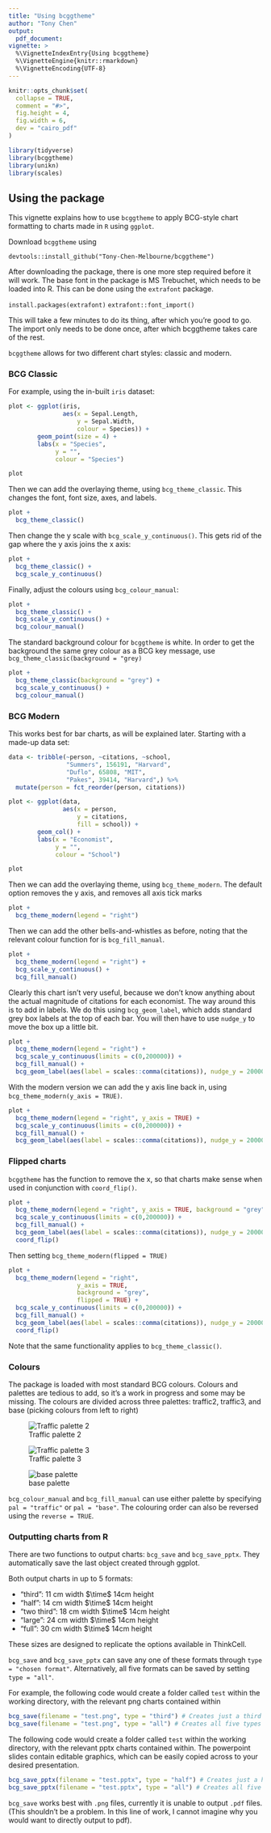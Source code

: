 ```yaml
---
title: "Using bcggtheme"
author: "Tony Chen"
output: 
  pdf_document:
vignette: >
  %\VignetteIndexEntry{Using bcggtheme}
  %\VignetteEngine{knitr::rmarkdown}
  %\VignetteEncoding{UTF-8}
---
```


```r
knitr::opts_chunk$set(
  collapse = TRUE,
  comment = "#>",
  fig.height = 4,
  fig.width = 6,
  dev = "cairo_pdf"
)

library(tidyverse)
library(bcggtheme)
library(unikn)
library(scales)
```

## Using the package

This vignette explains how to use `bcggtheme` to apply BCG-style chart formatting to charts made in `R` using `ggplot`.

Download `bcggtheme` using

`devtools::install_github("Tony-Chen-Melbourne/bcggtheme")`

After downloading the package, there is one more step required before it will work. The base font in the package is MS Trebuchet, which needs to be loaded into R. This can be done using the `extrafont` package.

`install.packages(extrafont)`
`extrafont::font_import()`

This will take a few minutes to do its thing, after which you're good to go. The import only needs to be done once, after which bcggtheme takes care of the rest.

`bcggtheme` allows for two different chart styles: classic and modern.

### BCG Classic

For example, using the in-built `iris` dataset:

```r
plot <- ggplot(iris,
               aes(x = Sepal.Length,
                   y = Sepal.Width,
                   colour = Species)) +
        geom_point(size = 4) +
        labs(x = "Species",
             y = "",
             colour = "Species")
```

```r
plot
```


Then we can add the overlaying theme, using `bcg_theme_classic`. This changes the font, font size, axes, and labels.

```r
plot +
  bcg_theme_classic()

```

Then change the y scale with `bcg_scale_y_continuous()`. This gets rid of the gap where the y axis joins the x axis:

```r
plot +
  bcg_theme_classic() +
  bcg_scale_y_continuous()

```

Finally, adjust the colours using `bcg_colour_manual`:
```r
plot +
  bcg_theme_classic() +
  bcg_scale_y_continuous() +
  bcg_colour_manual()

```

The standard background colour for `bcggtheme` is white. In order to get the background the same grey colour as a BCG key message, use `bcg_theme_classic(background = "grey)`

```r
plot +
  bcg_theme_classic(background = "grey") +
  bcg_scale_y_continuous() +
  bcg_colour_manual()
```

### BCG Modern

This works best for bar charts, as will be explained later. Starting with a made-up data set:

```r
data <- tribble(~person, ~citations, ~school,
                "Summers", 156191, "Harvard",
                "Duflo", 65808, "MIT",
                "Pakes", 39414, "Harvard",) %>% 
  mutate(person = fct_reorder(person, citations))

plot <- ggplot(data,
               aes(x = person,
                   y = citations,
                   fill = school)) +
        geom_col() +
        labs(x = "Economist",
             y = "",
             colour = "School")
```

```r
plot
```


Then we can add the overlaying theme, using `bcg_theme_modern`. The default option removes the y axis, and removes all axis tick marks

```r
plot +
  bcg_theme_modern(legend = "right")

```

Then we can add the other bells-and-whistles as before, noting that the relevant colour function for is `bcg_fill_manual`.


```r
plot +
  bcg_theme_modern(legend = "right") +
  bcg_scale_y_continuous() +
  bcg_fill_manual()

```

Clearly this chart isn't very useful, because we don't know anything about the actual magnitude of citations for each economist. The way around this is to add in labels. We do this using `bcg_geom_label`, which adds standard grey box labels at the top of each bar. You will then have to use `nudge_y` to move the box up a little bit. 


```r
plot +
  bcg_theme_modern(legend = "right") +
  bcg_scale_y_continuous(limits = c(0,200000)) +
  bcg_fill_manual() +
  bcg_geom_label(aes(label = scales::comma(citations)), nudge_y = 20000)

```

With the modern version we can add the y axis line back in, using `bcg_theme_modern(y_axis = TRUE)`.

```r
plot +
  bcg_theme_modern(legend = "right", y_axis = TRUE) +
  bcg_scale_y_continuous(limits = c(0,200000)) +
  bcg_fill_manual() +
  bcg_geom_label(aes(label = scales::comma(citations)), nudge_y = 20000)

```


### Flipped charts

`bcggtheme` has the function to remove the x, so that charts make sense when used in conjunction with `coord_flip()`.

```r
plot +
  bcg_theme_modern(legend = "right", y_axis = TRUE, background = "grey") +
  bcg_scale_y_continuous(limits = c(0,200000)) +
  bcg_fill_manual() +
  bcg_geom_label(aes(label = scales::comma(citations)), nudge_y = 20000) +
  coord_flip()

```

Then setting  `bcg_theme_modern(flipped = TRUE)`

```r
plot +
  bcg_theme_modern(legend = "right",
                   y_axis = TRUE,
                   background = "grey",
                   flipped = TRUE) +
  bcg_scale_y_continuous(limits = c(0,200000)) +
  bcg_fill_manual() +
  bcg_geom_label(aes(label = scales::comma(citations)), nudge_y = 20000) +
  coord_flip()

```
Note that the same functionality applies to `bcg_theme_classic()`.

### Colours

The package is loaded with most standard BCG colours. Colours and palettes are tedious to add, so it's a work in progress and some may be missing. The colours are divided across three palettes: traffic2, traffic3, and base (picking colours from left to right)

![Traffic palette 2](traffic2.png)

![Traffic palette 3](traffic3.png)

![base palette](base.png)

`bcg_colour_manual` and `bcg_fill_manual` can use either palette by specifying `pal = "traffic"` or `pal = "base"`. The colouring order can also be reversed using the `reverse = TRUE`.

### Outputting charts from R

There are two functions to output charts: `bcg_save` and `bcg_save_pptx`. They automatically save the last object created through ggplot.

Both output charts in up to 5 formats:

- "third": 11 cm width $\time$ 14cm height
- "half": 14 cm width $\time$ 14cm height
- "two third": 18 cm width $\time$ 14cm height
- "large": 24 cm width $\time$ 14cm height
- "full": 30 cm width $\time$ 14cm height

These sizes are designed to replicate the options available in ThinkCell.

`bcg_save` and `bcg_save_pptx` can save any one of these formats through `type = "chosen format"`. Alternatively, all five formats can be saved by setting `type = "all"`.

For example, the following code would create a folder called `test` within the working directory, with the relevant png charts contained within

```r
bcg_save(filename = "test.png", type = "third") # Creates just a third slide
bcg_save(filename = "test.png", type = "all") # Creates all five types
```

The following code would create a folder called `test` within the working directory, with the relevant pptx charts contained within. The powerpoint slides contain editable graphics, which can be easily copied across to your desired presentation.

```r
bcg_save_pptx(filename = "test.pptx", type = "half") # Creates just a half slide
bcg_save_pptx(filename = "test.pptx", type = "all") # Creates all five types
```

`bcg_save` works best with `.png` files, currently it is unable to output `.pdf` files. (This shouldn't be a problem. In this line of work, I cannot imagine why you would want to directly output to pdf).



